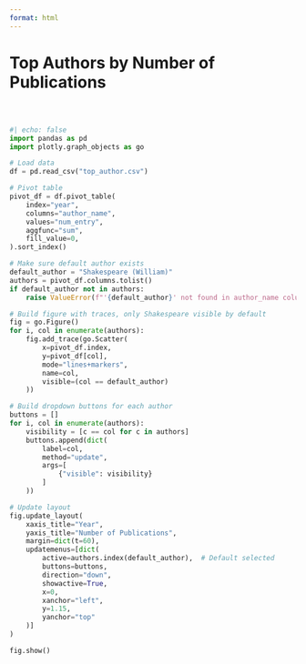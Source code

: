 ```yaml
---
format: html
---
```


<h1 class="page-top">Top Authors by Number of Publications</h1>

<div style="margin-top: 60px;"></div>

```python
#| echo: false
import pandas as pd
import plotly.graph_objects as go

# Load data
df = pd.read_csv("top_author.csv")

# Pivot table
pivot_df = df.pivot_table(
    index="year",
    columns="author_name",
    values="num_entry",
    aggfunc="sum",
    fill_value=0,
).sort_index()

# Make sure default author exists
default_author = "Shakespeare (William)"
authors = pivot_df.columns.tolist()
if default_author not in authors:
    raise ValueError(f"'{default_author}' not found in author_name column.")

# Build figure with traces, only Shakespeare visible by default
fig = go.Figure()
for i, col in enumerate(authors):
    fig.add_trace(go.Scatter(
        x=pivot_df.index,
        y=pivot_df[col],
        mode="lines+markers",
        name=col,
        visible=(col == default_author)
    ))

# Build dropdown buttons for each author
buttons = []
for i, col in enumerate(authors):
    visibility = [c == col for c in authors]
    buttons.append(dict(
        label=col,
        method="update",
        args=[
            {"visible": visibility}
        ]
    ))

# Update layout
fig.update_layout(
    xaxis_title="Year",
    yaxis_title="Number of Publications",
    margin=dict(t=60),
    updatemenus=[dict(
        active=authors.index(default_author),  # Default selected
        buttons=buttons,
        direction="down",
        showactive=True,
        x=0,
        xanchor="left",
        y=1.15,
        yanchor="top"
    )]
)

fig.show()

```